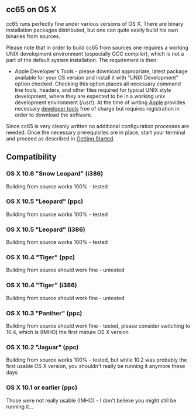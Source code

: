 == cc65 on OS X ==
cc65 runs perfectly fine under various versions of OS X. There are binary installation packages distributed, but one can quite easily build his own binaries from sources.

Please note that in order to build cc65 from sources one requires a working UNIX development environment (especially GCC compiler), which is not a part of the default system installation. The requirement is then:

* Apple Developer's Tools - please download appropriate, latest package available for your OS version and install it with "UNIX Development" option checked. Checking this option places all necessary command line tools, headers, and other files required for typical UNIX style development, where they are expected to be in a working unix development environment (/usr/). At the time of writing [http://www.apple.com/ Apple] provides necessary [http://developer.apple.com/technologies/xcode.html developer tools] free of charge but requires registration in order to download the software.

Since cc65 is very cleanly written no additional configuration processes are needed. Once the necessary prerequisites are in place, start your terminal and proceed as described in [http://oliverschmidt.github.io/cc65/getting-started.html Getting Started].

== Compatibility ==
=== OS X 10.6 "Snow Leopard" (i386) ===
Building from source works 100% - tested
=== OS X 10.5 "Leopard" (ppc) ===
Building from source works 100% - tested
=== OS X 10.5 "Leopard" (i386) ===
Building from source works 100% - tested
=== OS X 10.4 "Tiger" (ppc) ===
Building from source should work fine - untested
=== OS X 10.4 "Tiger" (i386) ===
Building from source should work fine - untested
=== OS X 10.3 "Panther" (ppc) ===
Building from source should work fine - tested, please consider switching to 10.4, which is (IMHO) the first mature OS X version
=== OS X 10.2 "Jaguar" (ppc) ===
Building from source works 100% - tested, but while 10.2 was probably the first usable OS X version, you shouldn't really be running it anymore these days
=== OS X 10.1 or earlier (ppc) ===
Those were not really usable (IMHO) - I don't believe you might still be running it...